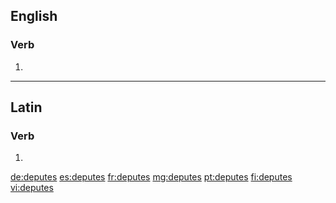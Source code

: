 ==English==

===Verb===
{{head|en|verb form}}

# {{en-third-person singular of|depute}}

----

==Latin==

===Verb===
{{la-verb-form|dēputēs}}

# {{conjugation of|dēputō||2|s|pres|act|sub|lang=la}}

[[de:deputes]]
[[es:deputes]]
[[fr:deputes]]
[[mg:deputes]]
[[pt:deputes]]
[[fi:deputes]]
[[vi:deputes]]
